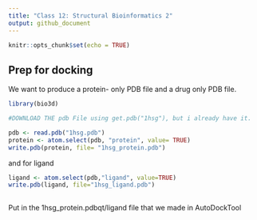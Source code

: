 ```yaml
---
title: "Class 12: Structural Bioinformatics 2"
output: github_document
---
```


```r
knitr::opts_chunk$set(echo = TRUE)
```

## Prep for docking
We want to produce a protein- only PDB file and a drug only PDB file.

```r
library(bio3d)

#DOWNLOAD THE pdb File using get.pdb("1hsg"), but i already have it.
```

```r
pdb <- read.pdb("1hsg.pdb")
protein <- atom.select(pdb, "protein", value= TRUE)
write.pdb(protein, file= "1hsg_protein.pdb")
```

and for ligand
```r
ligand <- atom.select(pdb,"ligand", value=TRUE)
write.pdb(ligand, file="1hsg_ligand.pdb")
                      
```
 
 Put in the 1hsg_protein.pdbqt/ligand file that we made in AutoDockTool